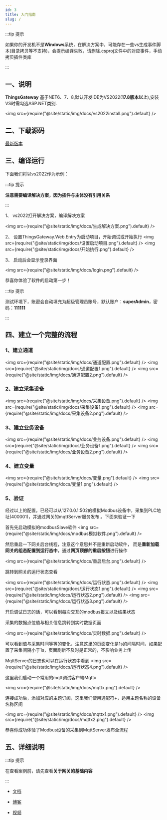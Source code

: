 ```yaml
---
id: 3
title: 入门指南
slug: /
---
```





:::tip 提示

如果你的开发机不是**Windows**系统，在解决方案中，可能存在一些vs生成事件脚本(目录拷贝等不支持)，会提示编译失败，请删除.csproj文件中的对应事件，手动拷贝插件类库

:::


## 一、说明

**ThingsGateway** 基于NET6、7、8,默认开发IDE为VS2022(**17.8版本以上**),安装VS时需勾选ASP.NET类别.

<img src={require("@site/static/img/docs/vs2022install.png").default} />

## 二、下载源码

[最新版本](https://gitee.com/diego2098/ThingsGateway) 

## 三、编译运行

下面我们将以vs2022作为示例：

:::tip 提示

**注意需要编译解决方案，因为插件与主体没有引用关系**

:::  


1、 vs2022打开解决方案，编译解决方案

<img src={require("@site/static/img/docs/生成解决方案.png").default} />

2、 设置ThingsGateway.Web.Entry为启动项目，开始调试或开始执行
<img src={require("@site/static/img/docs/设置启动项目.png").default} />
<img src={require("@site/static/img/docs/开始执行.png").default} />

3、 启动后会显示登录界面

<img src={require("@site/static/img/docs/login.png").default} />

恭喜你体验了软件的启动第一步！

:::tip 提示

测试环境下，账密会自动填充为超级管理员账号，默认账户：**superAdmin**，密码：**111111**

:::  


## 四、建立一个完整的流程

### 1、建立通道
<img src={require("@site/static/img/docs/通道配置.png").default} />
<img src={require("@site/static/img/docs/通道配置1.png").default} />
<img src={require("@site/static/img/docs/通道配置2.png").default} />

### 2、建立采集设备
<img src={require("@site/static/img/docs/采集设备.png").default} />
<img src={require("@site/static/img/docs/采集设备1.png").default} />
<img src={require("@site/static/img/docs/采集设备2.png").default} />

### 3、建立业务设备
<img src={require("@site/static/img/docs/业务设备.png").default} />
<img src={require("@site/static/img/docs/业务设备1.png").default} />
<img src={require("@site/static/img/docs/业务设备2.png").default} />

### 4、建立变量
<img src={require("@site/static/img/docs/变量.png").default} />
<img src={require("@site/static/img/docs/变量1.png").default} />


### 5、验证

经过以上的配置，已经可以从127.0.0.1:502的模拟Modbus设备中，采集到PLC地址(400001)，并通过网关的mqttServer服务发布
。下面来验证一下

首先先启动模拟的modbusSlave软件
<img src={require("@site/static/img/docs/modbus模拟软件.png").default} />


然后重启一下网关后台线程，注意这个意思并不是重新启动软件，
而是**重新加载网关的组态配置到运行态中**，通过**网页顶部的重启按钮**进行操作

<img src={require("@site/static/img/docs/重启后台.png").default} />

跳转到网关的运行状态查看

<img src={require("@site/static/img/docs/运行状态.png").default} />
<img src={require("@site/static/img/docs/运行状态1.png").default} />
<img src={require("@site/static/img/docs/运行状态2.png").default} />
<img src={require("@site/static/img/docs/运行状态3.png").default} />

开启调试日志的话，可以看到每次交互的modbus报文以及结果状态

采集的数据点位值与相关信息跳转到实时数据页面

<img src={require("@site/static/img/docs/实时数据.png").default} />

可以看到值与采集时间等等的变化，注意这里的页面变化是1s的间隔时间，如果配置了采集间隔小于1s，页面刷新不及时是正常的，不影响业务上传

MqttServer的日志也可以在运行状态中看到
<img src={require("@site/static/img/docs/运行状态4.png").default} />

这里我们启动一个常用的mqtt调试客户端Mqttx

<img src={require("@site/static/img/docs/mqttx.png").default} />

连接成功后，添加对应的主题订阅，这里我们使用通配符+，适用主题名称的设备名称区间

<img src={require("@site/static/img/docs/mqttx1.png").default} />
<img src={require("@site/static/img/docs/mqttx2.png").default} />

恭喜你成功体验了Modbus设备的采集到MqttServer发布全流程

## 五、详细说明

:::tip 提示

在查看案例前，请先查看**关于网关的基础内容**

:::  
- [文档](https://diego2098.gitee.io/thingsgateway-docs) 

- [博客](https://www.cnblogs.com/ThingsGateway/collections/1104) 

- [视频](https://space.bilibili.com/88105259/channel/series) 

